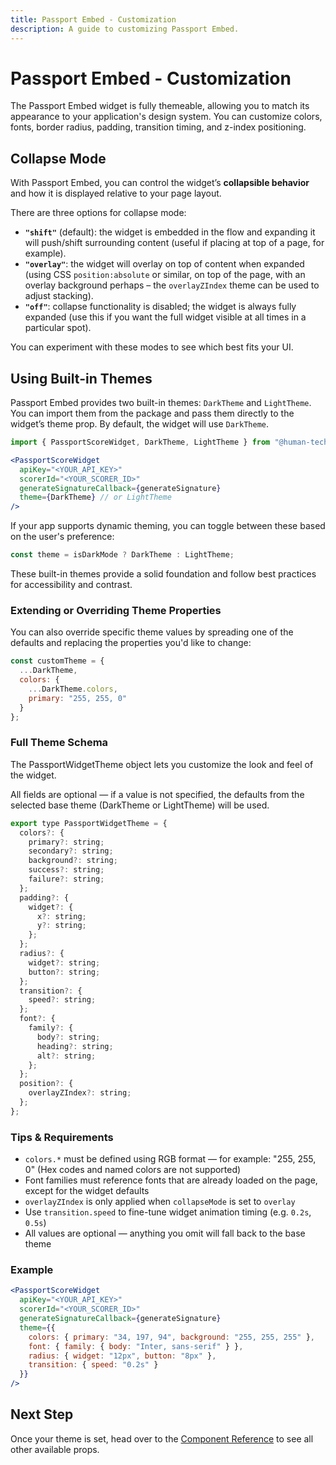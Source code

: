 ```yaml
---
title: Passport Embed - Customization
description: A guide to customizing Passport Embed.
---
```



# Passport Embed - Customization

The Passport Embed widget is fully themeable, allowing you to match its appearance to your application's design system. You can customize colors, fonts, border radius, padding, transition timing, and z-index positioning.

## Collapse Mode

With Passport Embed, you can control the widget’s **collapsible behavior** and how it is displayed relative to your page layout. 

There are three options for collapse mode:
* **`"shift"`** (default): the widget is embedded in the flow and expanding it will push/shift surrounding content (useful if placing at top of a page, for example).
* **`"overlay"`**: the widget will overlay on top of content when expanded (using CSS `position:absolute` or similar, on top of the page, with an overlay background perhaps – the `overlayZIndex` theme can be used to adjust stacking).
* **`"off"`**: collapse functionality is disabled; the widget is always fully expanded (use this if you want the full widget visible at all times in a particular spot).

You can experiment with these modes to see which best fits your UI. 

## Using Built-in Themes

Passport Embed provides two built-in themes: `DarkTheme` and `LightTheme`. You can import them from the package and pass them directly to the widget’s theme prop. By default, the widget will use `DarkTheme`.

```jsx
import { PassportScoreWidget, DarkTheme, LightTheme } from "@human-tech/passport-embed";

<PassportScoreWidget
  apiKey="<YOUR_API_KEY>"
  scorerId="<YOUR_SCORER_ID>"
  generateSignatureCallback={generateSignature}
  theme={DarkTheme} // or LightTheme
/>
```

If your app supports dynamic theming, you can toggle between these based on the user's preference:

```jsx
const theme = isDarkMode ? DarkTheme : LightTheme;
```

These built-in themes provide a solid foundation and follow best practices for accessibility and contrast.

### Extending or Overriding Theme Properties

You can also override specific theme values by spreading one of the defaults and replacing the properties you'd like to change:

```jsx
const customTheme = {
  ...DarkTheme,
  colors: {
    ...DarkTheme.colors,
    primary: "255, 255, 0"
  }
};
```

### Full Theme Schema

The PassportWidgetTheme object lets you customize the look and feel of the widget.

All fields are optional — if a value is not specified, the defaults from the selected base theme (DarkTheme or LightTheme) will be used.

```jsx
export type PassportWidgetTheme = {
  colors?: {
    primary?: string;
    secondary?: string;
    background?: string;
    success?: string;
    failure?: string;
  };
  padding?: {
    widget?: {
      x?: string;
      y?: string;
    };
  };
  radius?: {
    widget?: string;
    button?: string;
  };
  transition?: {
    speed?: string;
  };
  font?: {
    family?: {
      body?: string;
      heading?: string;
      alt?: string;
    };
  };
  position?: {
    overlayZIndex?: string;
  };
};
```

### Tips & Requirements
* `colors.*` must be defined using RGB format — for example: "255, 255, 0" (Hex codes and named colors are not supported)
* Font families must reference fonts that are already loaded on the page, except for the widget defaults
* `overlayZIndex` is only applied when `collapseMode` is set to `overlay`
* Use `transition.speed` to fine-tune widget animation timing (e.g. `0.2s`, `0.5s`)
* All values are optional — anything you omit will fall back to the base theme


### Example

```jsx
<PassportScoreWidget
  apiKey="<YOUR_API_KEY>"
  scorerId="<YOUR_SCORER_ID>"
  generateSignatureCallback={generateSignature}
  theme={{
    colors: { primary: "34, 197, 94", background: "255, 255, 255" },
    font: { family: { body: "Inter, sans-serif" } },
    radius: { widget: "12px", button: "8px" },
    transition: { speed: "0.2s" }
  }}
/>
```

## Next Step

Once your theme is set, head over to the [Component Reference](component-reference) to see all other available props.

